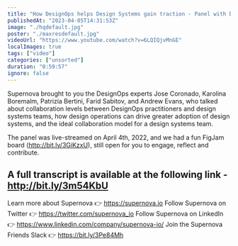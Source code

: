 ```yaml
---
title: "How DesignOps helps Design Systems gain traction - Panel with DesignOps experts powered by Supernova"
publishedAt: "2023-04-05T14:31:53Z"
image: "./hqdefault.jpg"
poster: "./maxresdefault.jpg"
videoUrl: "https://www.youtube.com/watch?v=6LQIQjvMnGE"
localImages: true
tags: ["video"]
categories: ["unsorted"]
duration: "0:59:57"
ignore: false
---
```

Supernova brought to you the DesignOps experts Jose Coronado, Karolina Boremalm, Patrizia Bertini, Farid Sabitov, and Andrew Evans, who talked about collaboration levels between DesignOps practitioners and design systems teams, how design operations can drive greater adoption of design systems, and the ideal collaboration model for a design systems team.

The panel was live-streamed on April 4th, 2022, and we had a fun FigJam board (http://bit.ly/3GiKzxU), still open for you to engage, reflect and contribute.

A full transcript is available at the following link - http://bit.ly/3m54KbU
--------
Learn more about Supernova 👉 https://supernova.io
Follow Supernova on Twitter 👉  https://twitter.com/supernova_io
Follow Supernova on LinkedIn 👉 https://www.linkedin.com/company/supernova-io/
Join the Supernova Friends Slack 👉 https://bit.ly/3Pe84Mh
